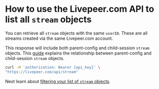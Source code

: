 
<DocsLayout title="How to list streams - Livepeer.com" description="How to use the Livepeer.com API to list and filter streamsr">

# How to use the Livepeer.com API to list all `stream` objects

You can retrieve all `stream` objects with the same `userID`. These are all
streams created via the same Livepeer.com account.

This response will include both parent-config and child-session `stream`
objects. This [guide](/docs/guides/api/parent-streams-and-sessions) explains the
relationship between parent-config and child-session `stream` objects.

```bash
curl -H 'authorization: Bearer {api_key}' \
"https://livepeer.com/api/stream"
```

Next learn about
[filtering your list of `stream` objects](/docs/guides/api/filtered-stream-list).

</DocsLayout>
